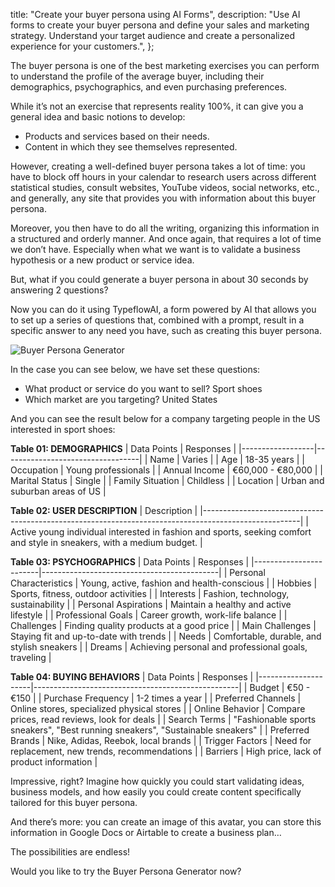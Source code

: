 
  title: "Create your buyer persona using AI Forms",
  description:
    "Use AI forms to create your buyer persona and define your sales and marketing strategy. Understand your target audience and create a personalized experience for your customers.",
};

The buyer persona is one of the best marketing exercises you can perform to understand the profile of the average buyer, including their demographics, psychographics, and even purchasing preferences. 

While it’s not an exercise that represents reality 100%, it can give you a general idea and basic notions to develop:
- Products and services based on their needs.
- Content in which they see themselves represented.

However, creating a well-defined buyer persona takes a lot of time: you have to block off hours in your calendar to research users across different statistical studies, consult websites, YouTube videos, social networks, etc., and generally, any site that provides you with information about this buyer persona.

Moreover, you then have to do all the writing, organizing this information in a structured and orderly manner. And once again, that requires a lot of time we don’t have. Especially when what we want is to validate a business hypothesis or a new product or service idea.

But, what if you could generate a buyer persona in about 30 seconds by answering 2 questions? 

Now you can do it using TypeflowAI, a form powered by AI that allows you to set up a series of questions that, combined with a prompt, result in a specific answer to any need you have, such as creating this buyer persona.

<Image
  src={BuyerPersonaGenerator}
  alt="Buyer Persona Generator"
  className="rounded-xl max-w-full" 
/>

In the case you can see below, we have set these questions:

<UseCaseCallout title="Example questions" type="questions">

- What product or service do you want to sell? Sport shoes
- Which market are you targeting? United States

</UseCaseCallout>

And you can see the result below for a company targeting people in the US interested in sport shoes:

<UseCaseCallout title="Result" type="result">

**Table 01: DEMOGRAPHICS**
| Data Points      | Responses                        |
|------------------|----------------------------------|
| Name             | Varies                           |
| Age              | 18-35 years                      |
| Occupation       | Young professionals              |
| Annual Income    | €60,000 - €80,000                |
| Marital Status   | Single                           |
| Family Situation | Childless                        |
| Location         | Urban and suburban areas of US   |

**Table 02: USER DESCRIPTION**
| Description                                                                                          |
|------------------------------------------------------------------------------------------------------|
| Active young individual interested in fashion and sports, seeking comfort and style in sneakers, with a medium budget. |

**Table 03: PSYCHOGRAPHICS**
| Data Points            | Responses                                  |
|------------------------|--------------------------------------------|
| Personal Characteristics | Young, active, fashion and health-conscious |
| Hobbies                | Sports, fitness, outdoor activities        |
| Interests              | Fashion, technology, sustainability        |
| Personal Aspirations   | Maintain a healthy and active lifestyle    |
| Professional Goals     | Career growth, work-life balance           |
| Challenges             | Finding quality products at a good price   |
| Main Challenges        | Staying fit and up-to-date with trends     |
| Needs                  | Comfortable, durable, and stylish sneakers |
| Dreams                 | Achieving personal and professional goals, traveling |

**Table 04: BUYING BEHAVIORS**
| Data Points         | Responses                                         |
|---------------------|---------------------------------------------------|
| Budget              | €50 - €150                                        |
| Purchase Frequency  | 1-2 times a year                                  |
| Preferred Channels  | Online stores, specialized physical stores       |
| Online Behavior     | Compare prices, read reviews, look for deals      |
| Search Terms        | "Fashionable sports sneakers", "Best running sneakers", "Sustainable sneakers" |
| Preferred Brands    | Nike, Adidas, Reebok, local brands                |
| Trigger Factors     | Need for replacement, new trends, recommendations |
| Barriers            | High price, lack of product information           |

</UseCaseCallout >

Impressive, right? Imagine how quickly you could start validating ideas, business models, and how easily you could create content specifically tailored for this buyer persona.

And there’s more: you can create an image of this avatar, you can store this information in Google Docs or Airtable to create a business plan…

The possibilities are endless!

Would you like to try the Buyer Persona Generator now?

